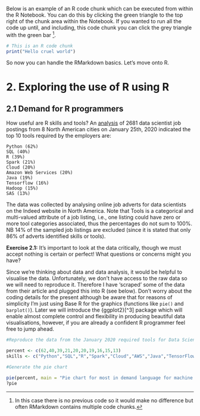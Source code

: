 Below is an example of an R code chunk which can be executed from within the R Notebook. You can do this by clicking the green triangle to the top right of the chunk area within the Notebook. If you wanted to run all the code up until, and including, this code chunk you can click the grey triangle with the green bar [^1].

[^1]: In this case there is no previous code so it would make no difference but often RMarkdown contains multiple code chunks.

```r
# This is an R code chunk
print("Hello cruel world")
```

So now you can handle the RMarkdown basics.  Let's move onto R.


# 2. Exploring the use of R using R {#WS2}

## 2.1 Demand for R programmers

How useful are R skills and tools? An [analysis](https://towardsdatascience.com/what-are-the-in-demand-skills-for-data-scientists-in-2020-a060b7f31b11) of 2681 data scientist job postings from 8 North American cities on January 25th, 2020 indicated the top 10 tools required by the employers are:

    Python (62%)
    SQL (40%)
    R (39%)
    Spark (21%)
    Cloud (20%)
    Amazon Web Services (20%)
    Java (19%)
    Tensorflow (16%)
    Hadoop (15%)
    SAS (13%)

The data was collected by analysing online job adverts for data scientists on the Indeed website in North America. Note that Tools is a categorical and multi-valued attribute of a job listing, i.e., one listing could have zero or more tool categories associated, thus the percentages do not sum to 100%. NB 14% of the sampled job listings are excluded (since it is stated that only 86% of adverts identified skills or tools).

**Exercise 2.1:** It's important to look at the data critically, though we must accept nothing is certain or perfect! What questions or concerns might you have?

Since we're thinking about data and data analysis, it would be helpful to visualise the data. Unfortunately, we don't have access to the raw data so we will need to reproduce it. Therefore I have 'scraped' some of the data from their article and plugged this into R (see below). Don't worry about the coding details for the present although be aware that for reasons of simplicity I'm just using Base R for the graphics (functions like `pie()` and `barplot()`). Later we will introduce the {ggplot2}[^3] package which will enable almost complete control and flexibility in producing beautiful data visualisations, however, if you are already a confident R programmer feel free to jump ahead.

```r
#Reproduce the data from the January 2020 required tools for Data Scientists

percent <- c(62,40,39,21,20,20,19,16,15,13)
skills <- c("Python","SQL","R","Spark","Cloud","AWS","Java","TensorFlow","Hadoop","SAS")

#Generate the pie chart

pie(percent, main = "Pie chart for most in demand language for machine learning", labels = skills)
?pie
```


